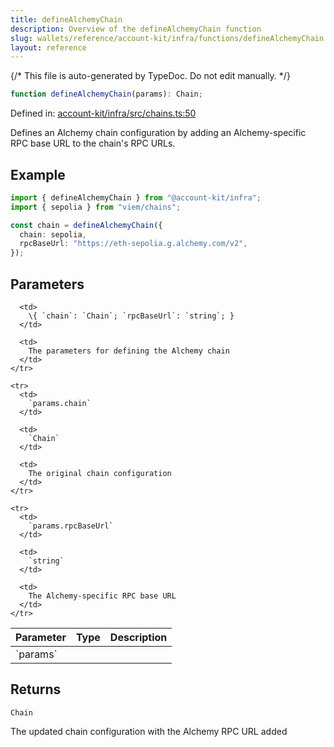 ```yaml
---
title: defineAlchemyChain
description: Overview of the defineAlchemyChain function
slug: wallets/reference/account-kit/infra/functions/defineAlchemyChain
layout: reference
---
```


{/* This file is auto-generated by TypeDoc. Do not edit manually. */}

```ts
function defineAlchemyChain(params): Chain;
```

Defined in: [account-kit/infra/src/chains.ts:50](https://github.com/alchemyplatform/aa-sdk/blob/0cc60e9f694c242d91befdaa2f26cdec3ee389c5/account-kit/infra/src/chains.ts#L50)

Defines an Alchemy chain configuration by adding an Alchemy-specific RPC base URL to the chain's RPC URLs.

## Example

```ts
import { defineAlchemyChain } from "@account-kit/infra";
import { sepolia } from "viem/chains";

const chain = defineAlchemyChain({
  chain: sepolia,
  rpcBaseUrl: "https://eth-sepolia.g.alchemy.com/v2",
});
```

## Parameters

<table>
  <thead>
    <tr>
      <th align="left">Parameter</th>
      <th align="left">Type</th>
      <th align="left">Description</th>
    </tr>
  </thead>

  <tbody>
    <tr>
      <td>
        `params`
      </td>

      <td>
        \{ `chain`: `Chain`; `rpcBaseUrl`: `string`; }
      </td>

      <td>
        The parameters for defining the Alchemy chain
      </td>
    </tr>

    <tr>
      <td>
        `params.chain`
      </td>

      <td>
        `Chain`
      </td>

      <td>
        The original chain configuration
      </td>
    </tr>

    <tr>
      <td>
        `params.rpcBaseUrl`
      </td>

      <td>
        `string`
      </td>

      <td>
        The Alchemy-specific RPC base URL
      </td>
    </tr>

  </tbody>
</table>

## Returns

`Chain`

The updated chain configuration with the Alchemy RPC URL added
